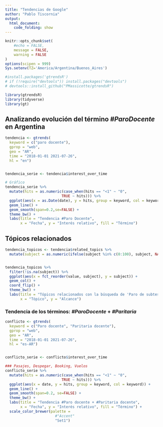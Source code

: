 ```yaml
---
title: "Tendencias de Google"
author: "Pablo Tiscornia"
output: 
  html_document:
    code_folding: show
---
```


```r
knitr::opts_chunk$set(
	#echo = FALSE,
	message = FALSE,
	warning = FALSE
)
options(scipen = 999)
Sys.setenv(TZ='America/Argentina/Buenos_Aires')
```

```r
#install.packages('gtrendsR')
# if (!require("devtools")) install.packages("devtools")
# devtools::install_github("PMassicotte/gtrendsR")

library(gtrendsR)
library(tidyverse)
library(gt)
```


## Analizando evolución del término _#ParoDocente_ en Argentina

```r
tendencia <- gtrends(
  keyword = c("paro docente"), 
  gprop = "web",
  geo = "AR",
  time = "2018-01-01 2021-07-26",
  hl = "en")


tendencia_serie <- tendencia$interest_over_time

# Gráfico
tendencia_serie %>% 
  mutate(hits = as.numeric(case_when(hits == "<1" ~ "0",
                          TRUE ~ hits))) %>% 
  ggplot(aes(x = as.Date(date), y = hits, group = keyword, col = keyword)) +
  geom_line() +
  geom_smooth(span=0.2,se=FALSE) +
  theme_bw() + 
  labs(title = "Tendencia #Paro Docente", 
       x = "Fecha", y = "Interés relativo", fill = "Término")
```


## Tópicos relacionados

```r
tendencia_topicos <- tendencia$related_topics %>% 
  mutate(subject = as.numeric(ifelse(subject %in% c(0:100), subject, NA)))


tendencia_topicos %>% 
  filter(!is.na(subject)) %>% 
  ggplot(aes(x = fct_reorder(value, subject), y = subject)) + 
  geom_col() +
  coord_flip() +
  theme_bw() +
  labs(title = "Tópicos relacionados con la búsqueda de 'Paro de subtes'",
       x = "Tópico", y = "Alcance")
```


### Tendencia de los términos: _#ParoDocente_ + _#Paritaria_
```r
conflicto <- gtrends(
  keyword = c("Paro docente", "Paritaria docente"),
  gprop = "web",
  geo = "AR",
  time = "2018-01-01 2021-07-26", 
  hl = "es-AR")


conflicto_serie <- conflicto$interest_over_time

### Pasajes, Despegar, Booking, Vuelos
conflicto_serie %>% 
  mutate(hits = as.numeric(case_when(hits == "<1" ~ "0",
                          TRUE ~ hits))) %>% 
  ggplot(aes(x = date, y = hits, group = keyword, col = keyword)) +
  geom_line() +
  geom_smooth(span=0.2, se=FALSE) +
  theme_bw() + 
  labs(title = "Tendencia #Paro docente + #Paritaria docente", 
       x = "Fecha", y = "Interés relativo", fill = "Término") +
  scale_color_brewer(palette = 
                       #"Accent"
                       "Set1")
```



